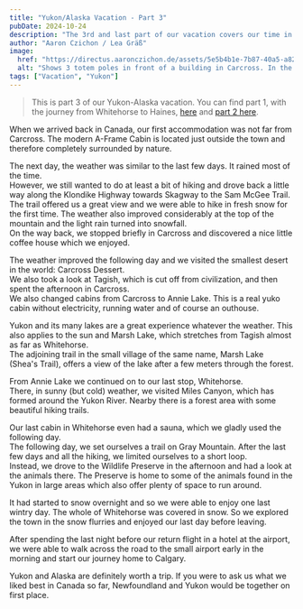 ```yaml
---
title: "Yukon/Alaska Vacation - Part 3"
pubDate: 2024-10-24
description: "The 3rd and last part of our vacation covers our time in Carcross, Whitehorse and surroundings."
author: "Aaron Czichon / Lea Gräß"
image:
  href: "https://directus.aaronczichon.de/assets/5e5b4b1e-7b87-40a5-a82d-5d8c4baf36be.jpg?quality=70&width=1600"
  alt: "Shows 3 totem poles in front of a building in Carcross. In the background the mountains and a blue sky with a few clouds."
tags: ["Vacation", "Yukon"]
---
```

> This is part 3 of our Yukon-Alaska vacation. You can find part 1, with the journey from Whitehorse to Haines, [here](https://canada.aaronczichon.de/blog/43-yukon-alaska-part1/) and [part 2 here](https://canada.aaronczichon.de/blog/44-yukon-alaska-part2/).

When we arrived back in Canada, our first accommodation was not far from Carcross. The modern A-Frame Cabin is located just outside the town and therefore completely surrounded by nature.

The next day, the weather was similar to the last few days. It rained most of the time.   
However, we still wanted to do at least a bit of hiking and drove back a little way along the Klondike Highway towards Skagway to the Sam McGee Trail.    
The trail offered us a great view and we were able to hike in fresh snow for the first time. The weather also improved considerably at the top of the mountain and the light rain turned into snowfall.   
On the way back, we stopped briefly in Carcross and discovered a nice little coffee house which we enjoyed.

The weather improved the following day and we visited the smallest desert in the world: Carcross Dessert.    
We also took a look at Tagish, which is cut off from civilization, and then spent the afternoon in Carcross.   
We also changed cabins from Carcross to Annie Lake. This is a real yuko cabin without electricity, running water and of course an outhouse.

Yukon and its many lakes are a great experience whatever the weather. This also applies to the sun and Marsh Lake, which stretches from Tagish almost as far as Whitehorse.    
The adjoining trail in the small village of the same name, Marsh Lake (Shea's Trail), offers a view of the lake after a few meters through the forest.

From Annie Lake we continued on to our last stop, Whitehorse.   
There, in sunny (but cold) weather, we visited Miles Canyon, which has formed around the Yukon River. Nearby there is a forest area with some beautiful hiking trails.   

Our last cabin in Whitehorse even had a sauna, which we gladly used the following day.    
The following day, we set ourselves a trail on Gray Mountain. After the last few days and all the hiking, we limited ourselves to a short loop.   
Instead, we drove to the Wildlife Preserve in the afternoon and had a look at the animals there. The Preserve is home to some of the animals found in the Yukon in large areas which also offer plenty of space to run around.

It had started to snow overnight and so we were able to enjoy one last wintry day. The whole of Whitehorse was covered in snow. So we explored the town in the snow flurries and enjoyed our last day before leaving.

After spending the last night before our return flight in a hotel at the airport, we were able to walk across the road to the small airport early in the morning and start our journey home to Calgary.

Yukon and Alaska are definitely worth a trip. If you were to ask us what we liked best in Canada so far, Newfoundland and Yukon would be together on first place.
